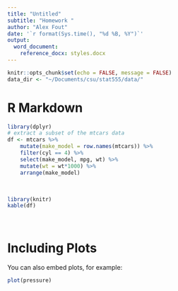 ```yaml
---
title: "Untitled"
subtitle: "Homework "
author: "Alex Fout"
date: '`r format(Sys.time(), "%d %B, %Y")`'
output: 
  word_document:
    reference_docx: styles.docx
---
```


```r
knitr::opts_chunk$set(echo = FALSE, message = FALSE)
data_dir <- "~/Documents/csu/stat555/data/"
```

# R Markdown


```r
library(dplyr)
# extract a subset of the mtcars data
df <- mtcars %>%
    mutate(make_model = row.names(mtcars)) %>%
    filter(cyl == 4) %>%    
    select(make_model, mpg, wt) %>%
    mutate(wt = wt*1000) %>%
    arrange(make_model) 
```

<!-- here's how to create a table -->
<br>
```r
library(knitr)
kable(df)
```
<br>

# Including Plots

You can also embed plots, for example:

```r
plot(pressure)
```
